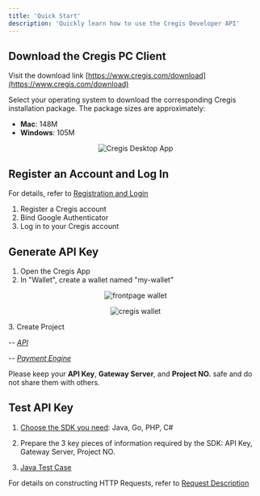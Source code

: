 ```yaml
---
title: 'Quick Start'
description: 'Quickly learn how to use the Cregis Developer API'
---
```


## Download the Cregis PC Client

Visit the download link [https://www.cregis.com/download](https://www.cregis.com/download)

Select your operating system to download the corresponding Cregis installation package. The package sizes are approximately:
- **Mac**: 148M
- **Windows**: 105M

<p align="center">
    <img
        src="/images/cregis-desktop.png"
        alt="Cregis Desktop App" width="auto" height="auto"
    />
</p>

## Register an Account and Log In

For details, refer to [Registration and Login](https://support.cregis.com/getting-started/publish-your-docs)

1. Register a Cregis account
2. Bind Google Authenticator
3. Log in to your Cregis account

## Generate API Key
1. Open the Cregis App
2. In "Wallet", create a wallet named "my-wallet"
<p align="center">
    <img
        src="/images/frontpage-wallet.jpg"
        alt="frontpage wallet" width="auto" height="auto"
    />
</p>
<p align="center">
    <img
        src="/images/create-wallet.png"
        alt="cregis wallet" width="auto" height="auto"
    />
</p>
3. Create Project

-- [_API_](/api-reference/request-apis/global/quickstart)

-- [_Payment Engine_](/api-reference/request-apis/payment/quickstart)

Please keep your **API Key**, **Gateway Server**, and **Project NO.** safe and do not share them with others.

## Test API Key

1. [Choose the SDK you need](/sdk-tool/sdk): Java, Go, PHP, C#

2. Prepare the 3 key pieces of information required by the SDK:
API Key, Gateway Server, Project NO.

3. [Java Test Case](https://github.com/0xcregis/cregis-java-sdk/blob/master/cregis-sdk-core/src/test/java/com/cregis/core/HutoolClientTest.java)

For details on constructing HTTP Requests, refer to [Request Description](/api-reference/request)